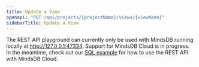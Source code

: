 ```yaml
---
title: Update a View
openapi: "PUT /api/projects/{projectName}/views/{viewName}"
sidebarTitle: Update a View
---
```


<Note>

The REST API playground can currently only be used with MindsDB running locally at http://127.0.0.1:47334. Support for MindsDB Cloud is in progress. In the meantime,
check out our [SQL example](/rest/sql) for how to use the REST API with MindsDB Cloud. 

</Note>